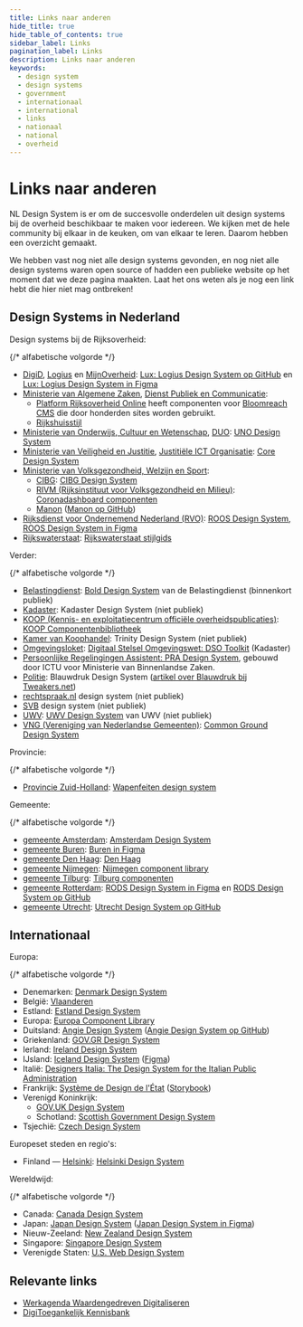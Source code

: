 ```yaml
---
title: Links naar anderen
hide_title: true
hide_table_of_contents: true
sidebar_label: Links
pagination_label: Links
description: Links naar anderen
keywords:
  - design system
  - design systems
  - government
  - internationaal
  - international
  - links
  - nationaal
  - national
  - overheid
---
```


# Links naar anderen

NL Design System is er om de succesvolle onderdelen uit design systems bij de overheid beschikbaar te maken voor iedereen. We kijken met de hele community bij elkaar in de keuken, om van elkaar te leren. Daarom hebben een overzicht gemaakt.

We hebben vast nog niet alle design systems gevonden, en nog niet alle design systems waren open source of hadden een publieke website op het moment dat we deze pagina maakten. Laat het ons weten als je nog een link hebt die hier niet mag ontbreken!

## Design Systems in Nederland

Design systems bij de Rijksoverheid:

{/* alfabetische volgorde */}

- [DigiD](https://digid.nl), [Logius](https://logius.nl/) en [MijnOverheid](https://mijn.overheid.nl/): [Lux: Logius Design System op GitHub](http://github.com/nl-design-system/lux) en [Lux: Logius Design System in Figma](https://www.figma.com/design/515tboh6xpSNziwQu6WyAy/LUX---UI-kit)
- [Ministerie van Algemene Zaken](https://www.rijksoverheid.nl/ministeries/ministerie-van-algemene-zaken), [Dienst Publiek en Communicatie](https://www.rijksoverheid.nl/ministeries/ministerie-van-algemene-zaken/organisatie/organogram/dienst-publiek-en-communicatie):
  - [Platform Rijksoverheid Online](https://www.platformrijksoverheidonline.nl/producten-en-expertise/pro-websites/functionaliteiten-websites-en-magazines) heeft componenten voor [Bloomreach CMS](https://www.bloomreach.com/) die door honderden sites worden gebruikt.
  - [Rijkshuisstijl](https://www.rijkshuisstijl.nl/publiek/modules/folder/brandguide/default/grouplist.aspx?ItemId=1109)
- [Ministerie van Onderwijs, Cultuur en Wetenschap](https://www.rijksoverheid.nl/ministeries/ministerie-van-onderwijs-cultuur-en-wetenschap), [DUO](http://duo.nl): [UNO Design System](https://uno.dfront.rijkscloud.nl/)
- [Ministerie van Veiligheid en Justitie](https://www.minjus.nl/), [Justitiële ICT Organisatie](https://www.justitieleictorganisatie.nl): [Core Design System](https://www.figma.com/design/eYIhKsqhuY5Q8xm3UH7MXn/Core-library)
- [Ministerie van Volksgezondheid, Welzijn en Sport](https://www.rijksoverheid.nl/ministeries/ministerie-van-volksgezondheid-welzijn-en-sport):
  - [CIBG](https://designsystem.cibg.nl): [CIBG Design System](https://designsystem.cibg.nl)
  - [RIVM (Rijksinstituut voor Volksgezondheid en Milieu)](https://www.rivm.nl): [Coronadashboard componenten](https://github.com/minvws/nl-covid19-data-dashboard/tree/develop/packages/app/src/components)
  - [Manon](https://github.com/minvws/nl-rdo-manon) ([Manon op GitHub](https://minvws.github.io/nl-rdo-manon/))
- [Rijksdienst voor Ondernemend Nederland (RVO)](https://www.rvo.nl): [ROOS Design System](https://rvo.nl/roos/), [ROOS Design System in Figma](https://www.figma.com/file/NHV1JYxJ28vKZInSI9u200/)
- [Rijkswaterstaat](https://www.rijkswaterstaat.nl): [Rijkswaterstaat stijlgids](https://rijkswaterstaat-stijlgids.netlify.app)

Verder:

{/* alfabetische volgorde */}

- [Belastingdienst](https://www.belastingdienst.nl/): [Bold Design System](https://bold.belastingdienst.nl) van de Belastingdienst (binnenkort publiek)
- [Kadaster](https://www.kadaster.nl): Kadaster Design System (niet publiek)
- [KOOP (Kennis- en exploitatiecentrum officiële overheidspublicaties)](https://www.koopoverheid.nl): [KOOP Componentenbibliotheek](https://componenten.overheid.nl/)
- [Kamer van Koophandel](http://kvk.nl): Trinity Design System (niet publiek)
- [Omgevingsloket](https://omgevingswet.overheid.nl/home): [Digitaal Stelsel Omgevingswet: DSO Toolkit](https://www.dso-toolkit.nl/) (Kadaster)
- [Persoonlijke Regelingingen Assistent: PRA Design System](https://discipl.gitlab.io/PRA/pra-design-system/), gebouwd door ICTU voor Ministerie van Binnenlandse Zaken.
- [Politie](https://politie.nl): Blauwdruk Design System ([artikel over Blauwdruk bij Tweakers.net](https://tweakers.net/plan/3126/designsysteem-blauwdruk-helpt-development-bij-de-politie-te-stroomlijnen.html))
- [rechtspraak.nl](https://www.rechtspraak.nl) design system (niet publiek)
- [SVB](http://svb.nl) design system (niet publiek)
- [UWV](https://uwv.nl): [UWV Design System](https://designsystem.uwv.nl) van UWV (niet publiek)
- [VNG (Vereniging van Nederlandse Gemeenten)](https://vng.nl): [Common Ground Design System](https://commonground.gitlab.io/core/design-system/)

Provincie:

{/* alfabetische volgorde */}

- [Provincie Zuid-Holland](https://www.zuid-holland.nl): [Wapenfeiten design system](https://wapenfeiten.zuid-holland.nl)

Gemeente:

{/* alfabetische volgorde */}

- [gemeente Amsterdam](http://amsterdam.nl): [Amsterdam Design System](https://designsystem.amsterdam/)
- [gemeente Buren](https://www.buren.nl): [Buren in Figma](https://www.figma.com/file/dBzv9dd3GRFLtxzCKWq9uU/)
- [gemeente Den Haag](http://denhaag.nl): [Den Haag](http://github.com/nl-design-system/denhaag)
- [gemeente Nijmegen](https://componenten.nijmegen.nl/): [Nijmegen component library](https://componenten.nijmegen.nl/)
- [gemeente Tilburg](https://tilburg.nl/): [Tilburg componenten](https://beta.tilburg.nl/winkel/)
- [gemeente Rotterdam](http://rotterdam.nl): [RODS Design System in Figma](https://www.figma.com/design/ZWSC4gCrOXRUR9UX3aoZ8x/Gemeente-Rotterdam-Design-System) en [RODS Design System op GitHub](http://github.com/nl-design-system/rotterdam)
- [gemeente Utrecht](https://utrecht.nl/): [Utrecht Design System op GitHub](http://github.com/nl-design-system/utrecht)

## Internationaal

Europa:

{/* alfabetische volgorde */}

- Denemarken: [<span lang="en">Denmark Design System</span>](https://designsystem.dk)
- België: [Vlaanderen](https://overheid.vlaanderen.be/webuniversum/alle-webcomponenten)
- Estland: [<span lang="en">Estland Design System</span>](https://brand.estonia.ee/)
- Europa: [<span lang="en">Europa Component Library</span>](https://ec.europa.eu/component-library/)
- Duitsland: [<span lang="en">Angie Design System</span>](https://digitalservicebund.github.io/angie/) ([Angie Design System op GitHub](https://github.com/digitalservicebund/angie))
- Griekenland: [GOV.GR Design System](https://guide.services.gov.gr)
- Ierland: [<span lang="en">Ireland Design System</span>](https://ogcio.github.io/ogcio-ds-website/)
- IJsland: [<span lang="en">Iceland Design System</span>](https://island.is/en/o/digital-iceland/design-system) ([Figma](https://www.figma.com/@islandis))
- Italië: [Designers Italia: The Design System for the Italian Public Administration](https://designers.italia.it)
- Frankrijk: [<span lang="fr">Système de Design de l'État</span>](https://www.systeme-de-design.gouv.fr) ([Storybook](https://www.systeme-de-design.gouv.fr))
- Verenigd Koninkrijk:
  - [GOV.UK Design System](http://design-system.service.gov.uk/)
  - Schotland: [<span lang="en">Scottish Government Design System</span>](https://designsystem.gov.scot)
- Tsjechië: [<span lang="en">Czech Design System</span>](https://designsystem.gov.cz/)

Europeset steden en regio's:

- Finland — [Helsinki](https://hel.fi): [<span lang="en">Helsinki Design System</span>](https://hds.hel.fi/)

Wereldwijd:

{/* alfabetische volgorde */}

- Canada: [<span lang="en">Canada Design System</span>](https://www.canada.ca/en/government/about/design-system.html)
- Japan: [<span lang="en">Japan Design System</span>](https://www.digital.go.jp/policies/servicedesign/designsystem/) ([Japan Design System in Figma](https://www.figma.com/community/file/1172530831489802410))
- Nieuw-Zeeland: [<span lang="en">New Zealand Design System</span>](https://design-system-alpha.digital.govt.nz/)
- Singapore: [<span lang="en">Singapore Design System</span>](https://www.designsystem.tech.gov.sg)
- Verenigde Staten: [<span lang="en">U.S. Web Design System</span>](https://designsystem.digital.gov)

## Relevante links

- [Werkagenda Waardengedreven Digitaliseren](https://www.digitaleoverheid.nl/werkagenda-waardengedreven-digitaliseren/)
- [DigiToegankelijk Kennisbank](https://www.digitoegankelijk.nl/aan-de-slag/kennisbank)
